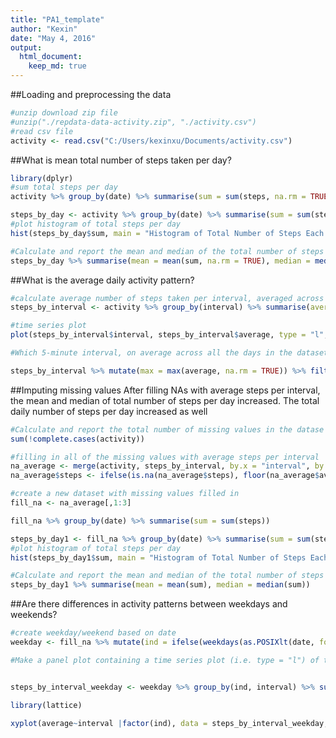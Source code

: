 ---
title: "PA1_template"
author: "Kexin"
date: "May 4, 2016"
output: 
  html_document: 
    keep_md: true   
---

##Loading and preprocessing the data

```{r Loading and preprocessing the data}
#unzip download zip file
#unzip("./repdata-data-activity.zip", "./activity.csv")
#read csv file
activity <- read.csv("C:/Users/kexinxu/Documents/activity.csv")

```

##What is mean total number of steps taken per day?

```{r sum, histogram, mean, median}
library(dplyr)
#sum total steps per day
activity %>% group_by(date) %>% summarise(sum = sum(steps, na.rm = TRUE))

steps_by_day <- activity %>% group_by(date) %>% summarise(sum = sum(steps, na.rm = TRUE))
#plot histogram of total steps per day
hist(steps_by_day$sum, main = "Histogram of Total Number of Steps Each Day", xlab = "Total Steps Per Day")

#Calculate and report the mean and median of the total number of steps taken per day
steps_by_day %>% summarise(mean = mean(sum, na.rm = TRUE), median = median(sum, na.rm=TRUE))

```

##What is the average daily activity pattern?

```{r, time series plot, max, mean}
#calculate average number of steps taken per interval, averaged across all days
steps_by_interval <- activity %>% group_by(interval) %>% summarise(average = mean(steps, na.rm = TRUE))

#time series plot
plot(steps_by_interval$interval, steps_by_interval$average, type = "l", main = "Average Number of Steps per Interval Across All Days", xlab = "Interval", ylab = "Average Steps per Interval")

#Which 5-minute interval, on average across all the days in the dataset, contains the maximum number of steps

steps_by_interval %>% mutate(max = max(average, na.rm = TRUE)) %>% filter(average == max)


```

##Imputing missing values
After filling NAs with average steps per interval, the mean and median of total number of steps per day increased. The total daily number of steps per day increased as well
```{r, count missing values, merge, fill in NAs }
#Calculate and report the total number of missing values in the datase
sum(!complete.cases(activity)) 

#filling in all of the missing values with average steps per interval
na_average <- merge(activity, steps_by_interval, by.x = "interval", by.y = "interval")
na_average$steps <- ifelse(is.na(na_average$steps), floor(na_average$average), na_average$steps)

#create a new dataset with missing values filled in
fill_na <- na_average[,1:3]

fill_na %>% group_by(date) %>% summarise(sum = sum(steps))

steps_by_day1 <- fill_na %>% group_by(date) %>% summarise(sum = sum(steps))
#plot histogram of total steps per day
hist(steps_by_day1$sum, main = "Histogram of Total Number of Steps Each Day With NA Filled-in", xlab = "Total Steps Per Day")

#Calculate and report the mean and median of the total number of steps taken per day
steps_by_day1 %>% summarise(mean = mean(sum), median = median(sum))


```

##Are there differences in activity patterns between weekdays and weekends?

```{r, convert date, create new variable }
#create weekday/weekend based on date
weekday <- fill_na %>% mutate(ind = ifelse(weekdays(as.POSIXlt(date, format ="%Y-%m-%d")) %in% c("Saturday", "Sunday"), "Weekend", "Weekday"))

#Make a panel plot containing a time series plot (i.e. type = "l") of the 5-minute interval (x-axis) and the average number of steps taken, averaged across all weekday days or weekend days (y-axis)


steps_by_interval_weekday <- weekday %>% group_by(ind, interval) %>% summarise(average = mean(steps))

library(lattice)

xyplot(average~interval |factor(ind), data = steps_by_interval_weekday, layout = c(1,2), main = "Weekday vs Weekend", type = "l", ylab = "Average Steps per Interval", xlab = "Interval")


```


